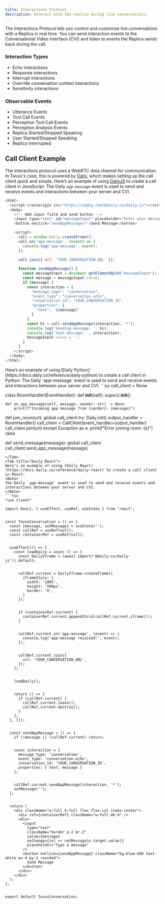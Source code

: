 ```yaml
---
title: Interactions Protocol
description: Interact with the replica during live conversations.
---
```


The Interactions Protocol lets you control and customize live conversations with a Replica in real time. You can send interaction events to the Conversational Video Interface (CVI) and listen to events the Replica sends back during the call.

### Interaction Types
- Echo interactions
- Response interactions
- Interrupt interactions
- Override conversation context interactions
- Sensitivity interactions

### Observable Events
- Utterance Events
- Tool Call Events
- Perception Tool Call Events
- Perception Analysis Events
- Replica Started/Stopped Speaking
- User Started/Stopped Speaking
- Replica Interrupted

## Call Client Example
The interactions protocol uses a WebRTC data channel for communication. In Tavus's case, this is powered by [Daily](https://www.daily.co/), which makes setting up the call client quick and simple.
<Tabs>
<Tab title="Daily JS">
Here’s an example of using [DailyJS](https://docs.daily.co/reference/daily-js/daily-call-client) to create a call client in JavaScript:
<Note>
The Daily `app-message` event is used to send and receive events and interactions between your server and CVI.
</Note>
```js
<html>
  <script crossorigin src="https://unpkg.com/@daily-co/daily-js"></script>
  <body>
    <!-- Add input field and send button -->
    <input type="text" id="messageInput" placeholder="Enter your message">
    <button onclick="sendAppMessage()">Send Message</button>

    <script>
      call = window.Daily.createFrame();
      call.on('app-message', (event) => {
        console.log('app-message', event);
      });
      
      call.join({ url: 'YOUR_CONVERSATION_URL' });

      function sendAppMessage() {
        const messageInput = document.getElementById('messageInput');
        const message = messageInput.value;
        if (message) {
          const interaction = {
            "message_type": "conversation",
            "event_type": "conversation.echo",
            "conversation_id": "YOUR_CONVERSATION_ID",
            "properties": {
              "text": `${message}`
            }
          }
          const hi = call.sendAppMessage(interaction, '*');
          console.log('Sending message: ', hi);
          console.log('Sent message: ', interaction);
          messageInput.value = '';
        }
      }
    </script>
  </body>
</html>
```
</Tab>
<Tab title="Daily Python">
Here’s an example of using [Daily Python](https://docs.daily.co/reference/daily-python) to create a call client in Python:
<Note>
The Daily `app-message` event is used to send and receive events and interactions between your server and CVI.
</Note>
```py
call_client = None

class RoomHandler(EventHandler):
    def __init__(self):
        super().__init__()
    
    def on_app_message(self, message, sender: str) -> None:
        print(f"Incoming app message from {sender}: {message}")

def join_room(url):
    global call_client
    try:
        Daily.init()
        output_handler = RoomHandler()
        call_client = CallClient(event_handler=output_handler)
        call_client.join(url)
    except Exception as e:
        print(f"Error joining room: {e}")
        raise

def send_message(message):
    global call_client
    call_client.send_app_message(message)
```
</Tab>
<Tab title="Daily React">
Here’s an example of using [Daily React](https://docs.daily.co/reference/daily-react) to create a call client in React:
<Note>
The Daily `app-message` event is used to send and receive events and interactions between your server and CVI.
</Note>
```tsx
"use client"

import React, { useEffect, useRef, useState } from 'react';


const TavusConversation = () => {
  const [message, setMessage] = useState('');
  const callRef = useRef(null);
  const containerRef = useRef(null);


  useEffect(() => {
    const loadDaily = async () => {
      const DailyIframe = (await import('@daily-co/daily-js')).default;


      callRef.current = DailyIframe.createFrame({
        iframeStyle: {
          width: '100%',
          height: '500px',
          border: '0',
        }
      });


      if (containerRef.current) {
        containerRef.current.appendChild(callRef.current.iframe());
      }


      callRef.current.on('app-message', (event) => {
        console.log('app-message received:', event);
      });


      callRef.current.join({
        url: 'YOUR_CONVERSATION_URL',
      });
    };


    loadDaily();


    return () => {
      if (callRef.current) {
        callRef.current.leave();
        callRef.current.destroy();
      }
    };
  }, []);


  const sendAppMessage = () => {
    if (!message || !callRef.current) return;


    const interaction = {
      message_type: 'conversation',
      event_type: 'conversation.echo',
      conversation_id: 'YOUR_CONVERSATION_ID',
      properties: { text: message }
    };


    callRef.current.sendAppMessage(interaction, '*');
    setMessage('');
  };


  return (
    <div className="w-full h-full flex flex-col items-center">
      <div ref={containerRef} className="w-full mb-4" />
      <div>
        <input
          type="text"
          className="border p-2 mr-2"
          value={message}
          onChange={(e) => setMessage(e.target.value)}
          placeholder="Type a message"
        />
        <button onClick={sendAppMessage} className="bg-blue-500 text-white px-4 py-2 rounded">
          Send Message
        </button>
      </div>
    </div>
  );
};


export default TavusConversation;
```
</Tab>
</Tabs>